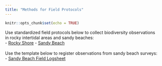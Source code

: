 ```yaml
---
title: "Methods for Field Protocols"
---
```


```r
knitr::opts_chunk$set(echo = TRUE)
```
Use standardized field protocols below to collect biodiversity observations in rocky intertidal areas and sandy beaches:<br> 
- [Rocky Shore](protocols/Rocky-Shore_Protocol_SARCE_2018-10-22.pdf)
- [Sandy Beach](protocols/Sandy-Beach_Protocol_MBON-P2P_2018-09-12.pdf)
<br>
<br>
Use the template below to register observations from sandy beach surveys:<br>
- [Sandy Beach Field Logsheet](protocols/Field_logsheet_Sandy_Beach_MBON_Pole_to_Pole.pdf)

